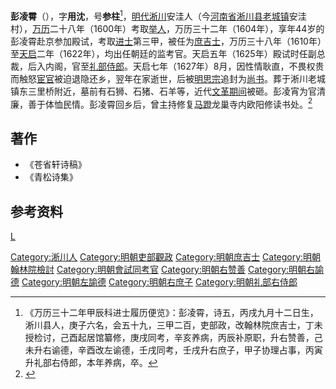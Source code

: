 '''彭凌霄'''（{{bd|1560年||1628年|catIdx=Peng,彭}}），字'''用沈'''，号'''参柱'''<ref>《万历三十二年甲辰科进士履历便览》：彭凌霄，诗五，丙戌九月十二日生，淅川县人，庚子六名，会五十九，三甲二百，吏部政，改翰林院庶吉士，丁未授检讨，己酉起居馆纂修，庚戌同考，辛亥养病，丙辰补原职，升右赞善，己未升右谕德，辛酉改左谕德，壬戌同考，壬戌升右庶子，甲子协理占事，丙寅升礼部右侍郎，本年养病，卒。</ref>，[[明代|明代]][[淅川|淅川]]安洼人（今[[河南省|河南省]][[淅川县|淅川县]][[老城镇_(淅川县)|老城镇]]安洼村），[[万历|万历]]二十八年（1600年）考取[[举人|举人]]，万历三十二年（1604年），享年44岁的彭凌霄赴京参加殿试，考取[[进士|进士]]第三甲，被任为[[庶吉士|庶吉士]]，万历三十八年（1610年）至[[天启|天启]]二年（1622年），均出任朝廷的监考官。天启五年（1625年）殿试时任副总裁，后入内阁，官至[[礼部侍郎|礼部侍郎]]。天启七年（1627年）8月，因性情耿直，不畏权贵而触怒[[宦官|宦官]]被迫退隐还乡，翌年在家逝世，后被[[明思宗|明思宗]]追封为[[尚书|尚书]]。葬于淅川老城镇东三里桥附近，墓前有石狮、石猪、石羊等，近代[[文化大革命|文革期间]]被砸。彭凌宵为官清廉，善于体恤民情。彭凌霄回乡后，曾主持修复[[马蹬|马蹬]]龙巢寺内欧阳修读书处。<ref>{{cite web|url=http://hk.plm.org.cn/gnews/2010310/2010310198953.html|title=南阳龙巢寺|publisher=香港宝莲禅寺|date=|language=zh-hans|deadurl=yes|archiveurl=https://web.archive.org/web/20160304085313/http://hk.plm.org.cn/gnews/2010310/2010310198953.html|archivedate=2016-03-04}}</ref>

==著作==
{{wikisource author}}
*《苍省轩诗稿》
*《青松诗集》

==参考资料==
{{reflist}}

{{萬曆三十二年甲辰科殿試金榜}}

{{DEFAULTSORT:Peng彭}}

[[Category:淅川人|Category:淅川人]]
[[category:彭姓|L]]
[[Category:明朝吏部觀政|Category:明朝吏部觀政]]
[[Category:明朝庶吉士|Category:明朝庶吉士]]
[[Category:明朝翰林院檢討|Category:明朝翰林院檢討]]
[[Category:明朝會試同考官|Category:明朝會試同考官]]
[[Category:明朝右赞善|Category:明朝右赞善]]
[[Category:明朝右諭德|Category:明朝右諭德]]
[[Category:明朝左諭德|Category:明朝左諭德]]
[[Category:明朝右庶子|Category:明朝右庶子]]
[[Category:明朝礼部右侍郎|Category:明朝礼部右侍郎]]